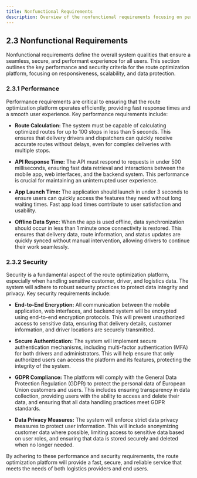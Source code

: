 ```yaml
---
title: Nonfunctional Requirements
description: Overview of the nonfunctional requirements focusing on performance, security, and overall system reliability.
---
```


## 2.3 Nonfunctional Requirements

Nonfunctional requirements define the overall system qualities that ensure a seamless, secure, and performant experience for all users. This section outlines the key performance and security criteria for the route optimization platform, focusing on responsiveness, scalability, and data protection.

### 2.3.1 Performance

Performance requirements are critical to ensuring that the route optimization platform operates efficiently, providing fast response times and a smooth user experience. Key performance requirements include:

- **Route Calculation:** The system must be capable of calculating optimized routes for up to 100 stops in less than 5 seconds. This ensures that delivery drivers and dispatchers can quickly receive accurate routes without delays, even for complex deliveries with multiple stops.
  
- **API Response Time:** The API must respond to requests in under 500 milliseconds, ensuring fast data retrieval and interactions between the mobile app, web interfaces, and the backend system. This performance is crucial for maintaining an uninterrupted user experience.

- **App Launch Time:** The application should launch in under 3 seconds to ensure users can quickly access the features they need without long waiting times. Fast app load times contribute to user satisfaction and usability.

- **Offline Data Sync:** When the app is used offline, data synchronization should occur in less than 1 minute once connectivity is restored. This ensures that delivery data, route information, and status updates are quickly synced without manual intervention, allowing drivers to continue their work seamlessly.

### 2.3.2 Security

Security is a fundamental aspect of the route optimization platform, especially when handling sensitive customer, driver, and logistics data. The system will adhere to robust security practices to protect data integrity and privacy. Key security requirements include:

- **End-to-End Encryption:** All communication between the mobile application, web interfaces, and backend system will be encrypted using end-to-end encryption protocols. This will prevent unauthorized access to sensitive data, ensuring that delivery details, customer information, and driver locations are securely transmitted.

- **Secure Authentication:** The system will implement secure authentication mechanisms, including multi-factor authentication (MFA) for both drivers and administrators. This will help ensure that only authorized users can access the platform and its features, protecting the integrity of the system.

- **GDPR Compliance:** The platform will comply with the General Data Protection Regulation (GDPR) to protect the personal data of European Union customers and users. This includes ensuring transparency in data collection, providing users with the ability to access and delete their data, and ensuring that all data handling practices meet GDPR standards.

- **Data Privacy Measures:** The system will enforce strict data privacy measures to protect user information. This will include anonymizing customer data where possible, limiting access to sensitive data based on user roles, and ensuring that data is stored securely and deleted when no longer needed.

By adhering to these performance and security requirements, the route optimization platform will provide a fast, secure, and reliable service that meets the needs of both logistics providers and end users.
